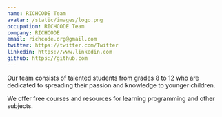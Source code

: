 ```yaml
---
name: RICHCODE Team
avatar: /static/images/logo.png
occupation: RICHCODE Team
company: RICHCODE
email: richcode.org@gmail.com
twitter: https://twitter.com/Twitter
linkedin: https://www.linkedin.com
github: https://github.com
---
```


Our team consists of talented students from grades 8 to 12 who are dedicated to spreading their passion and knowledge to younger children.

We offer free courses and resources for learning programming and other subjects.
